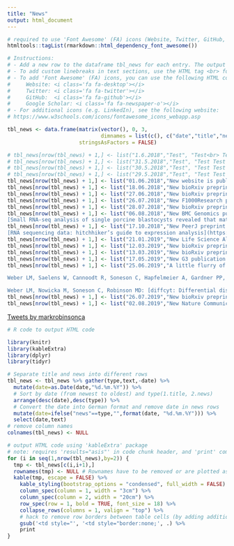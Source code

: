```yaml
---
title: "News"
output: html_document
---
```


```r
# required to use 'Font Awesome' (FA) icons (Website, Twitter, GitHub, etc)
htmltools::tagList(rmarkdown::html_dependency_font_awesome())
```


```r
# Instructions:
# - Add a new row to the dataframe tbl_news for each entry. The output order is defined by the date from newest to oldest.
# - To add custom linebreaks in text sections, use the HTML tag <br> for linebreaks.
# - To add 'Font Awesome' (FA) icons, you can use the following HTML code and suggested icons:
#     Website: <i class='fa fa-desktop'></i>
#     Twitter: <i class='fa fa-twitter'></i>
#     GitHub:  <i class='fa fa-github'></i>
#     Google Scholar: <i class='fa fa-newspaper-o'></i>
# - For additional icons (e.g. LinkedIn), see the following website:
# https://www.w3schools.com/icons/fontawesome_icons_webapp.asp

tbl_news <- data.frame(matrix(vector(), 0, 3, 
                              dimnames = list(c(), c("date","title","news"))), 
                       stringsAsFactors = FALSE)

# tbl_news[nrow(tbl_news) + 1,] <- list("1.6.2018","Test", "Test<br> Test<br><br> Test Test Test Test Test Test Test Test Test Test Test Test Test Test Test Test Test Test Test Test Test Test Test Test Test Test Test Test Test Test Test Test Test Test Test Test")
# tbl_news[nrow(tbl_news) + 1,] <- list("31.5.2018","Test", "Test Test Test Test Test Test Test Test Test Test Test Test Test Test Test Test Test Test Test Test Test Test Test Test Test Test Test Test Test Test Test Test Test Test Test Test Test Test")
# tbl_news[nrow(tbl_news) + 1,] <- list("30.5.2018","Test", "Test Test Test Test Test Test Test Test Test Test Test Test Test Test Test Test Test Test Test Test Test Test Test Test Test Test Test Test Test Test Test Test Test Test Test Test Test Test")
# tbl_news[nrow(tbl_news) + 1,] <- list("29.5.2018","Test", "Test Test Test Test Test Test Test Test Test Test Test Test Test Test Test Test Test Test Test Test Test Test Test Test Test Test Test Test Test Test Test Test Test Test Test Test Test Test")
tbl_news[nrow(tbl_news) + 1,] <- list("01.06.2018","New website is published!","After a major collaborative effort from everyone in the lab, the new github-based lab website is finished.")
tbl_news[nrow(tbl_news) + 1,] <- list("18.06.2018","New bioRxiv preprint!","Weber LM, Nowicka G, Soneson C and Robinson MD: [diffcyt: Differential discovery in high-dimensional cytometry via high-resolution clustering](https://doi.org/10.1101/349738)")
tbl_news[nrow(tbl_news) + 1,] <- list("27.06.2018","New bioRxiv preprint!","Parker HR, Orjuela S, Martinho Oliveira A, Cereatti F, Sauter M, Heinrich H, Tanzi G, Weber A, Komminoth P, Vavricka S, Albanese L, Buffoli F, Robinson MD, Marra G: [The proto CpG island methylator phenotype of sessile serrated adenoma/polyps](https://doi.org/10.1101/357178)")
tbl_news[nrow(tbl_news) + 1,] <- list("26.07.2018","New F1000Research publication!","Duò A, Robinson MD and Soneson C: [A systematic performance evaluation of clustering methods for single-cell RNA-seq data](https://doi.org/10.12688/f1000research.15666.1)")
tbl_news[nrow(tbl_news) + 1,] <- list("28.07.2018","New bioRxiv preprint!","Soneson C, Love MI, Patro R, Hussain S, Malhotra D and Robinson MD: [A junction coverage compatibility score to quantify the reliability of transcript abundance estimates and annotation catalogs](https://doi.org/10.1101/378539)")
tbl_news[nrow(tbl_news) + 1,] <- list("06.08.2018","New BMC Genomics publication!","Bick JT, Flöter VL, Robinson MD, Bauersachs S, Ulbrich SE.
[Small RNA-seq analysis of single porcine blastocysts revealed that maternal estradiol-17beta exposure does not affect miRNA isoform (isomiR) expression](https://doi.org/10.1186/s12864-018-4954-9)")
tbl_news[nrow(tbl_news) + 1,] <- list("17.10.2018","New PeerJ preprint!","Van den Berge K, Hembach K, Soneson C, Tiberi S, Clement L, Love MI, Patro R, Robinson MD.
[RNA sequencing data: hitchhiker’s guide to expression analysis](https://doi.org/10.7287/peerj.preprints.27283v1)")
tbl_news[nrow(tbl_news) + 1,] <- list("21.01.2019","New Life Science Alliance publication!","Soneson C, Love MI, Patro R, Hussain S, Malhotra D and Robinson MD: [A junction coverage compatibility score to quantify the reliability of transcript abundance estimates and annotation catalogs](http://www.life-science-alliance.org/content/2/1/e201800175)")
tbl_news[nrow(tbl_news) + 1,] <- list("12.03.2019","New bioRxiv preprint!","Soneson C, Yao Y, Bratus-Neuenschwander A, Patrignani A, Robinson MC and Hussain S: [A comprehensive examination of Nanopore native RNA sequencing for characterization of complex transcriptomes](https://doi.org/10.1101/574525)")
tbl_news[nrow(tbl_news) + 1,] <- list("13.03.2019","New bioRxiv preprint!","Orjuela S, Huang R, Hembach K, Robinson MD, Soneson C: [ARMOR: an Automated Reproducible MOdular workflow for preprocessing and differential analysis of RNA-seq data](https://doi.org/10.1101/575951)")
tbl_news[nrow(tbl_news) + 1,] <- list("17.05.2019","New G3 publication!","Orjuela S, Huang R, Hembach K, Robinson MD, Soneson C: [ARMOR: an Automated Reproducible MOdular workflow for preprocessing and differential analysis of RNA-seq data](https://www.g3journal.org/content/early/2019/05/14/g3.119.400185.long)")
tbl_news[nrow(tbl_news) + 1,] <- list("25.06.2019","A little flurry of publications ..","D’Agati G, Cabello EM, Frontzek K, Rushing EJ, Klemm R, Robinson MD, White RM, Mosimann C, Burger A: [Active receptor tyrosine kinases, but not Brachyury, are sufficient to trigger chordoma in zebrafish.](https://dmm.biologists.org/content/early/2019/06/19/dmm.039545.long) 

Weber LM, Saelens W, Cannoodt R, Soneson C, Hapfelmeier A, Gardner PP, Boulesteix AL, Saeys Y, Robinson MD: [Essential guidelines for computational method benchmarking.](https://genomebiology.biomedcentral.com/articles/10.1186/s13059-019-1738-8)

Weber LM, Nowicka M, Soneson C, Robinson MD: [diffcyt: Differential discovery in high-dimensional cytometry via high-resolution clustering](https://www.nature.com/articles/s42003-019-0415-5)")
tbl_news[nrow(tbl_news) + 1,] <- list("26.07.2019","New bioRxiv preprint!","Crowell HL, Soneson C, Germain P-L, Calini D, Collin L, Raposo C, Malhotra D, Robinson MD:  [On the discovery of population-specific state transitions from multi-sample multi-condition single-cell RNA sequencing data](https://doi.org/10.1101/713412")
tbl_news[nrow(tbl_news) + 1,] <- list("02.08.2019","New Nature Communications publication!","Soneson C, Yao Y, Bratus-Neuenschwander A, Patrignani A, Robinson MC and Hussain S: [A comprehensive examination of Nanopore native RNA sequencing for characterization of complex transcriptomes](https://www.nature.com/articles/s41467-019-11272-z)")
```

[//]: # Add Mark's twitter feed
<a class="twitter-timeline" data-height="400" href="https://twitter.com/markrobinsonca">Tweets by markrobinsonca</a> <script async src="https://platform.twitter.com/widgets.js" charset="utf-8"></script>

```r
# R code to output HTML code

library(knitr)
library(kableExtra)
library(dplyr)
library(tidyr)

# Separate title and news into different rows
tbl_news <- tbl_news %>% gather(type,text,-date) %>%
  mutate(date=as.Date(date,"%d.%m.%Y")) %>%
  # Sort by date (from newest to oldest) and type(1.title, 2.news)
  arrange(desc(date),desc(type)) %>%
  # Convert the date into German format and remove date in news rows
  mutate(date=ifelse("news"==type,"",format(date, "%d.%m.%Y"))) %>%
  select(date,text)
# remove column names
colnames(tbl_news) <- NULL

# output HTML code using 'kableExtra' package
# note: requires 'results="asis"' in code chunk header, and 'print' command at the end
for (i in seq(1,nrow(tbl_news),by=2)) {
  tmp <- tbl_news[c(i,i+1),]
  rownames(tmp) <- NULL # Rownames have to be removed or are plotted as separate column
  kable(tmp, escape = FALSE) %>% 
    kable_styling(bootstrap_options = "condensed", full_width = FALSE) %>% 
    column_spec(column = 1, width = "3cm") %>% 
    column_spec(column = 2, width = "20cm") %>% 
    row_spec(row = 1, bold = TRUE, font_size = 18) %>% 
    collapse_rows(columns = 1, valign = "top") %>% 
    # hack to remove row borders between table cells (by adding additional options to HTML code for table cells)
    gsub('<td style="', '<td style="border:none;', .) %>% 
    print
}
```



